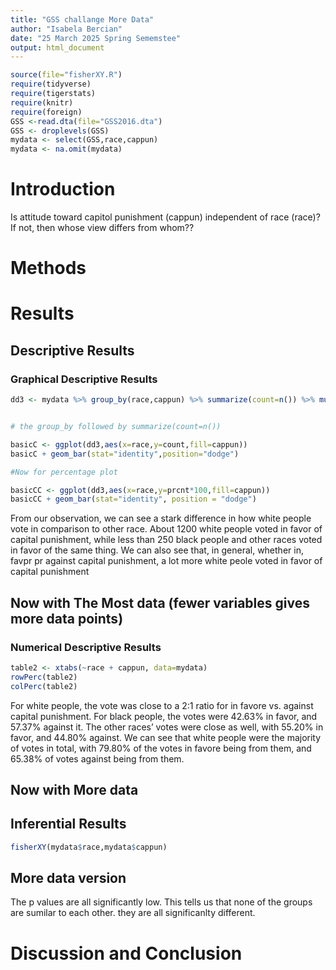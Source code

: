 ```yaml
---
title: "GSS challange More Data"
author: "Isabela Bercian"
date: "25 March 2025 Spring Sememstee"
output: html_document
---
```








```r
source(file="fisherXY.R")
require(tidyverse)
require(tigerstats)
require(knitr)
require(foreign)
GSS <-read.dta(file="GSS2016.dta")
GSS <- droplevels(GSS)
mydata <- select(GSS,race,cappun)
mydata <- na.omit(mydata)
```

# Introduction

<!--In this section you explain what you are trying to show.  Where did the data come from?  What is the research or other question you are trying to answer?.  If you skimp in this section expect to be marked down in your grade. Paint a picture of the project a couple of paragraphs is expected!-->

Is attitude toward capitol punishment (cappun) independent of race (race)?
If not, then whose view differs from whom??

# Methods

<!--Decide on your methods:  use "variable analysis" or other appropriate descriptors.  Make sure to choose at least one graphical method and at least one numerical method. Discuss what data manipulations may be needed for example subsetting or other binning procedures and what sort of graphical displays and inferential tools will be used!-->

# Results

<!--Divide this section into two sub-sections:  One for your descriptive  results and one for your inferential results.!-->

## Descriptive Results

### Graphical Descriptive Results

<!--Graphical results here.  Make sure to show your code.  Provide appropriate labels for axes, giving units if possible, and provide a good title for the graph, too.  Use the graphical results to describe the patterns if any that exist in the data as focused toward the research question. Bottom line is to explain the features of the graph that are relevant to conforming or departing to what is expected by your null hypothesis !-->

```r
dd3 <- mydata %>% group_by(race,cappun) %>% summarize(count=n()) %>% mutate(prcnt=count/sum(count))


# the group_by followed by summarize(count=n())

basicC <- ggplot(dd3,aes(x=race,y=count,fill=cappun))
basicC + geom_bar(stat="identity",position="dodge")

#Now for percentage plot

basicCC <- ggplot(dd3,aes(x=race,y=prcnt*100,fill=cappun)) 
basicCC + geom_bar(stat="identity", position = "dodge")
```
From our observation, we can see a stark difference in how white people vote in comparison to other race. About 1200 white people voted in favor of capital punishment, while less than 250 black people and other races voted in favor of the same thing. We can also see that, in general, whether in, favpr pr against capital punishment, a lot more white peole voted in favor of capital punishment

## Now with The Most data (fewer variables gives more data points)



### Numerical Descriptive Results

<!--Numerical results go here. Use the numerical results to describe the patterns if any that exist in the data as focused toward the research question!-->


```r
table2 <- xtabs(~race + cappun, data=mydata)
rowPerc(table2)
colPerc(table2)
```

For white people, the vote was close to a 2:1 ratio for in favore vs. against capital punishment. For black people, the votes were 42.63% in favor, and 57.37% against it. The other races' votes were close as well, with 55.20% in favor, and 44.80% against. We can see that white people were the majority of votes in total, with 79.80% of the votes in favore being from them, and 65.38% of votes against being from them.

## Now with More data



## Inferential Results

<!--State hypothesis clearly.  Make sure your discussion of the inferential test covers all the aspects that the test output produces, such as test statistic, p-value etc.  Make a decision about the null hypothesis, explain the assumptions on which the selected test/procedure was based, and why the chosen procedure satisfys the assumptions and is appropriate to answer the research question!-->

```r
fisherXY(mydata$race,mydata$cappun)
```



## More data version

The p values are all significantly low. This  tells us that none of the groups are sumilar to each other. they are all significanlty different.

# Discussion and Conclusion

<!--Discussion and conclusion here.  If you found a relationship be sure to consider whether the relationship occurs because one of the variavbles causes the other, or whether they perhasps are related for some other reason.  Watch the chapter 6 videos from the GeorgeTown videos collection.!-->
